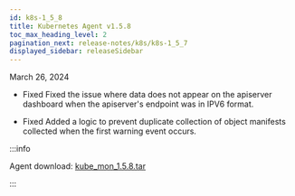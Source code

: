 ```yaml
---
id: k8s-1_5_8
title: Kubernetes Agent v1.5.8
toc_max_heading_level: 2
pagination_next: release-notes/k8s/k8s-1_5_7
displayed_sidebar: releaseSidebar
---
```


March 26, 2024

- <Status>Fixed</Status> Fixed the issue where data does not appear on the apiserver dashboard when the apiserver's endpoint was in IPV6 format.

- <Status>Fixed</Status> Added a logic to prevent duplicate collection of object manifests collected when the first warning event occurs.

:::info

Agent download: [kube_mon_1.5.8.tar](https://repo.whatap.io/docker/kube_mon_1.5.8.tar)

:::
